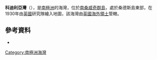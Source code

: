 {{Coord|57|47|S|26|24|W|source:GNIS|display=title}}

'''科迪利亞灣'''（{{lang-en|Cordelia Bay}}），是[[南極洲|南極洲]]的海灣，位於[[南桑威奇群島|南桑威奇群島]]，處於桑德斯島東部，在1930年由[[英國|英國]]研究隊繪入地圖，該海灣由[[英國海外領土|英國海外領土]]管轄。

==參考資料==
* {{usgs-gazetteer|id=3133}}

{{Antarctica-geo-stub}}
[[Category:南極洲海灣|Category:南極洲海灣]]